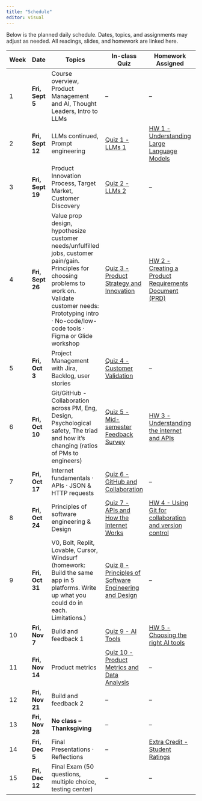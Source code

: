 ```yaml
---
title: "Schedule"
editor: visual
---
```


Below is the planned daily schedule. Dates, topics, and assignments may adjust as needed. All readings, slides, and homework are linked here.

| Week | Date | Topics | In-class Quiz | Homework Assigned | Homework Due |
|------------|------------|------------|------------|------------|------------|
| 1 | **Fri, Sept 5** | Course overview, Product Management and AI, Thought Leaders, Intro to LLMs  | – | – | – |
| 2 | **Fri, Sept 12** | LLMs continued, Prompt engineering | [Quiz 1 - LLMs 1](01-pm-ai-era-llms.qmd) | [HW 1 - Understanding Large Language Models](00-assessments.qmd#homework-1-understanding-large-language-models) | Fri, Sept 26 |
| 3 | **Fri, Sept 19** | Product Innovation Process, Target Market, Customer Discovery | [Quiz 2 - LLMs 2](02-llms-prompt-engineering.qmd) | – | – |
| 4 | **Fri, Sept 26** | Value prop design, hypothesize customer needs/unfulfilled jobs, customer pain/gain. Principles for choosing problems to work on. Validate customer needs: Prototyping intro · No-code/low-code tools · Figma or Glide workshop | [Quiz 3 - Product Strategy and Innovation](03-product-innovation.qmd) | [HW 2 - Creating a Product Requirements Document (PRD)](00-assessments.qmd#homework-2-creating-a-product-requirements-document-prd) | Fri, Oct 10 |
| 5 | **Fri, Oct 3** | Project Management with Jira, Backlog, user stories | [Quiz 4 - Customer Validation](04-value-prop-validation.qmd) | – | – |
| 6 | **Fri, Oct 10** | Git/GitHub - Collaboration across PM, Eng, Design, Psychological safety, The triad and how it's changing (ratios of PMs to engineers) | [Quiz 5 - Mid-semester Feedback Survey](00-assessments.qmd#mid-semester-feedback-survey) | [HW 3 - Understanding the internet and APIs](00-assessments.qmd#homework-3-understanding-the-internet-and-apis) | Fri, Oct 24 |
| 7 | **Fri, Oct 17** | Internet fundamentals · APIs · JSON & HTTP requests | [Quiz 6 - GitHub and Collaboration](06-collaboration-git-triad.qmd) | – | – |
| 8 | **Fri, Oct 24** | Principles of software engineering & Design | [Quiz 7 - APIs and How the Internet Works](07-internet-fundamentals.qmd) | [HW 4 - Using Git for collaboration and version control](00-assessments.qmd#homework-4-using-git-for-collaboration-and-version-control) | Fri, Nov 14 |
| 9 | **Fri, Oct 31** | V0, Bolt, Replit, Lovable, Cursor, Windsurf (homework: Build the same app in 5 platforms. Write up what you could do in each. Limitations.) | [Quiz 8 - Principles of Software Engineering and Design](08-software-design-principles.qmd) | – | – |
| 10 | **Fri, Nov 7** | Build and feedback 1 | [Quiz 9 - AI Tools](09-ai-dev-platforms.qmd) | [HW 5 - Choosing the right AI tools](00-assessments.qmd#homework-5-choosing-the-right-ai-tools) | Fri, Nov 21 |
| 11 | **Fri, Nov 14** | Product metrics | [Quiz 10 - Product Metrics and Data Analysis](11-product-metrics.qmd) | – | – |
| 12 | **Fri, Nov 21** | Build and feedback 2 | – | – | – |
| 13 | **Fri, Nov 28** | **No class – Thanksgiving** | – | – | – |
| 14 | **Fri, Dec 5** | Final Presentations · Reflections | – | [Extra Credit - Student Ratings](00-assessments.qmd#student-ratings) | [Final Project Due](00-assessments.qmd#final-project) |
| 15 | **Fri, Dec 12** | Final Exam (50 questions, multiple choice, testing center) | – | – | – |
